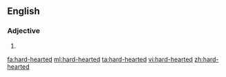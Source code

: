 ==English==

===Adjective===
{{en-adj}}

# {{alternative spelling of|hardhearted}}

[[fa:hard-hearted]]
[[ml:hard-hearted]]
[[ta:hard-hearted]]
[[vi:hard-hearted]]
[[zh:hard-hearted]]